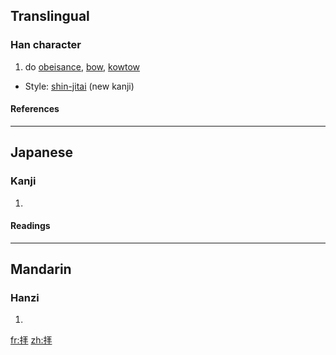 {{see|拜}}

==Translingual==
===Han character===
{{Han char|rn=64|rad=手|as=05|sn=8|four=|canj=手一手十 (QMQJ)}}
# do [[obeisance]], [[bow]], [[kowtow]]


* Style: [[shin-jitai]] (new kanji)
====References====
{{Han ref|kx=0427.161|dkj=11969|dj=0776.010|hdz=31847.071|uh=62DD|ud=25309}}
----
==Japanese==
===Kanji===
{{ja-kanji|grade=6|rs=手05}}
# {{defn|Japanese}} 
====Readings====
{{ja-readings|on=[[はい]] (hai)|kun=[[おがむ]] (ogamu)}}
----
==Mandarin==
===Hanzi===
{{cmn-hanzi|pin=[[bài]] ([[bai4]])|wg=pai<sup>4</sup>}}
# {{defn|Mandarin}}

[[fr:拝]]
[[zh:拝]]